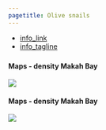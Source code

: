 ```yaml
---
pagetitle: Olive snails
---
```


- [info_link](https://olympiccoast.noaa.gov/living/marinelife/inverts/inverts.html)
- [info_tagline](Purple olive shells have long been collected by the Makah people for traditional cultural practices.)



### {.tabset}

#### Maps - density Makah Bay

![](figures/Appendix S.LR.13.2 - Purple olive snail density Makah Bay 2014-2015.jpg)

#### Maps - density Makah Bay

![](figures/Appendix S.LR.13.2 - Purple olive snail density Makah Bay 2016-2017.jpg)
